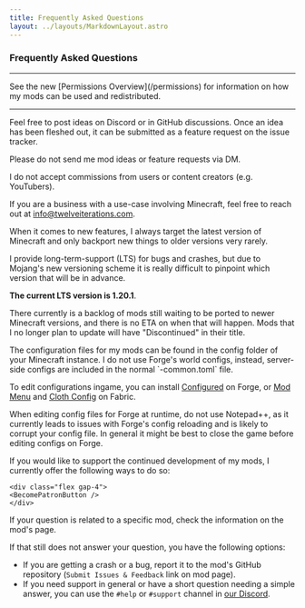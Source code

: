 ```yaml
---
title: Frequently Asked Questions
layout: ../layouts/MarkdownLayout.astro
---
```



### Frequently Asked Questions

---

<FAQ question="Modpack Permissions etc." icon="mdi:list-status" iconClass="text-green-600">
    See the new [Permissions Overview](/permissions) for information on how my mods can be used and redistributed.
</FAQ>

---

<div class="grid gap-4">

<FAQ question="Mod Ideas and Feature Requests" icon="mdi:lightbulb" iconClass="text-yellow-600" class="mt-5">
Feel free to post ideas on Discord or in GitHub discussions. Once an idea has been fleshed out, it can be submitted
as a feature request on the issue tracker.

Please do not send me mod ideas or feature requests via DM.

</FAQ>

<FAQ question="Commissions and Hiring" icon="mdi:currency-usd" iconClass="text-lime-600" class="mt-5">
I do not accept commissions from users or content creators (e.g. YouTubers).

<span>If you are a business with a use-case involving Minecraft, feel free to reach out at
<a href="mailto:info@twelveiterations.com">info@twelveiterations.com</a>.</span>
</FAQ>

<FAQ question="Updates and Porting" icon="mdi:chevron-double-up" iconClass="text-orange-600" class="mt-5">
When it comes to new features, I always target the latest version of Minecraft and only backport new things to older versions very rarely.

I provide long-term-support (LTS) for bugs and crashes, but due to Mojang's new versioning scheme it is really difficult to pinpoint which version that will be in advance.

**The current LTS version is 1.20.1**.

There currently is a backlog of mods still waiting to be ported to newer Minecraft versions, and there is no ETA on
when that will happen. Mods that I no longer plan to update will have "Discontinued" in their title.

</FAQ>

<FAQ question="Configuration" icon="mdi:gear" iconClass="text-gray-600" class="mt-5">
The configuration files for my mods can be found in the config folder of your Minecraft instance. I do not use Forge's
world configs, instead, server-side configs are included in the normal `-common.toml` file.

To edit configurations ingame, you can install [Configured](https://www.curseforge.com/minecraft/mc-mods/configured)
on Forge, or [Mod Menu](https://modrinth.com/mod/modmenu) and [Cloth Config](https://www.curseforge.com/minecraft/mc-mods/cloth-config) on Fabric.

When editing config files for Forge at runtime, do not use Notepad++, as it currently leads to issues with Forge's
config reloading and is likely to corrupt your config file. In general it might be best to close the game before editing configs on Forge.

</FAQ>

<FAQ question="Love and Support" icon="mdi:heart" iconClass="text-red-600" class="mt-5">
    If you would like to support the continued development of my mods, I currently offer the following ways to do so:

    <div class="flex gap-4">
    <BecomePatronButton />
    </div>

</FAQ>

<FAQ question="Further Help" icon="mdi:help" iconClass="text-cyan-600" class="mt-5">
If your question is related to a specific mod, check the information on the mod's page.

If that still does not answer your question, you have the following options:

-   If you are getting a crash or a bug, report it to the mod's GitHub repository (`Submit Issues & Feedback` link on mod page).
-   If you need support in general or have a short question needing a simple answer, you can use the `#help` or `#support` channel in [our Discord](https://discord.gg/VAfZ2Nau6j).

</FAQ>

</div>

